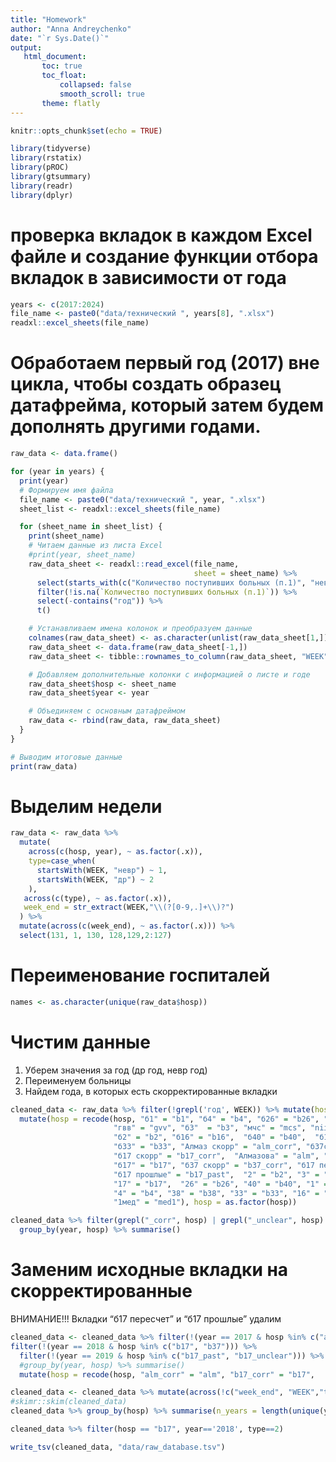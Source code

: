 ```yaml
---
title: "Homework"
author: "Anna Andreychenko"
date: "`r Sys.Date()`"
output: 
   html_document:
       toc: true
       toc_float:
           collapsed: false
           smooth_scroll: true
       theme: flatly
---
```


```r

knitr::opts_chunk$set(echo = TRUE)

library(tidyverse)
library(rstatix)
library(pROC)
library(gtsummary)
library(readr)
library(dplyr)

```

# проверка вкладок в каждом Excel файле и создание функции отбора вкладок в зависимости от года

```r
years <- c(2017:2024)
file_name <- paste0("data/технический ", years[8], ".xlsx")
readxl::excel_sheets(file_name)
```

#  Обработаем первый год (2017) вне цикла, чтобы создать образец датафрейма, который затем будем дополнять другими годами.

```r
raw_data <- data.frame()

for (year in years) {
  print(year)
  # Формируем имя файла
  file_name <- paste0("data/технический ", year, ".xlsx")
  sheet_list <- readxl::excel_sheets(file_name)

  for (sheet_name in sheet_list) {
    print(sheet_name)
    # Читаем данные из листа Excel
    #print(year, sheet_name)
    raw_data_sheet <- readxl::read_excel(file_name, 
                                         sheet = sheet_name) %>%
      select(starts_with(c("Количество поступивших больных (п.1)", "невр", "др"))) %>%
      filter(!is.na(`Количество поступивших больных (п.1)`)) %>%
      select(-contains("год")) %>%
      t()

    # Устанавливаем имена колонок и преобразуем данные
    colnames(raw_data_sheet) <- as.character(unlist(raw_data_sheet[1,]))
    raw_data_sheet <- data.frame(raw_data_sheet[-1,])
    raw_data_sheet <- tibble::rownames_to_column(raw_data_sheet, "WEEK")

    # Добавляем дополнительные колонки с информацией о листе и годе
    raw_data_sheet$hosp <- sheet_name
    raw_data_sheet$year <- year

    # Объединяем с основным датафреймом
    raw_data <- rbind(raw_data, raw_data_sheet)
  }
}

# Выводим итоговые данные
print(raw_data)
```

# Выделим недели
```r
raw_data <- raw_data %>%  
  mutate(
    across(c(hosp, year), ~ as.factor(.x)),
    type=case_when(
      startsWith(WEEK, "невр") ~ 1,
      startsWith(WEEK, "др") ~ 2
    ),
   across(c(type), ~ as.factor(.x)),
   week_end = str_extract(WEEK,"\\(?[0-9,.]+\\)?")
  ) %>%
  mutate(across(c(week_end), ~ as.factor(.x))) %>%
  select(131, 1, 130, 128,129,2:127)
```

# Переименование госпиталей

```r
names <- as.character(unique(raw_data$hosp))
```

# Чистим данные
1. Уберем значения за год (др год, невр год)
2. Переименуем больницы
3. Найдем года, в которых есть скорректированные вкладки

```r
cleaned_data <- raw_data %>% filter(!grepl('год', WEEK)) %>% mutate(hosp = as.character(hosp)) %>%
  mutate(hosp = recode(hosp, "б1" = "b1", "б4" = "b4", "б26" = "b26", "б38"  = "b38",
                       "гвв" = "gvv", "б3"  = "b3", "мчс" = "mcs", "niisp" = "bsp", 
                       "б2" = "b2", "б16" = "b16",  "б40" = "b40",  "б15" = "b15",
                       "б33" = "b33", "Алмаз скорр" = "alm_corr", "б37скорр" = "b37_corr",
                       "б17 скорр" = "b17_corr",  "Алмазова" = "alm", "б37" = "b37",
                       "б17" = "b17", "б37 скорр" = "b37_corr", "б17 пересчет" = "b17_unclear",
                       "б17 прошлые" = "b17_past",  "2" = "b2", "3" = "b3", "ниисп" = "bsp",
                       "17" = "b17",  "26" = "b26", "40" = "b40", "1" = "b1", "15" = "b15",
                       "4" = "b4", "38" = "b38", "33" = "b33", "16" = "b16",  "37" = "b37",
                       "1мед" = "med1"), hosp = as.factor(hosp))

cleaned_data %>% filter(grepl("_corr", hosp) | grepl("_unclear", hosp) | grepl("_past", hosp)) %>%
  group_by(year, hosp) %>% summarise()

```
 
# Заменим исходные вкладки на скорректированные
ВНИМАНИЕ!!! Вкладки "б17 пересчет" и "б17 прошлые" удалим

```r
cleaned_data <- cleaned_data %>% filter(!(year == 2017 & hosp %in% c("alm", "b17", "b37"))) %>%
filter(!(year == 2018 & hosp %in% c("b17", "b37"))) %>%
  filter(!(year == 2019 & hosp %in% c("b17_past", "b17_unclear"))) %>%
  #group_by(year, hosp) %>% summarise()
  mutate(hosp = recode(hosp, "alm_corr" = "alm", "b17_corr" = "b17",	"b37_corr"="b37"))
```

```r
cleaned_data <- cleaned_data %>% mutate(across(!c("week_end", "WEEK","type","hosp", "year"), ~ as.numeric(.x)))
#skimr::skim(cleaned_data)
cleaned_data %>% group_by(hosp) %>% summarise(n_years = length(unique(year)))
```
```r
cleaned_data %>% filter(hosp == "b17", year=='2018', type==2)
```

```r
write_tsv(cleaned_data, "data/raw_database.tsv")
```



